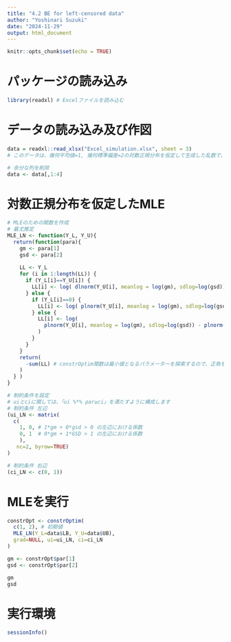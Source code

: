---
title: "4.2 BE for left-censored data"
author: "Yoshinari Suzuki"
date: "2024-11-29"
output: html_document
---

```{r setup, include=FALSE}
knitr::opts_chunk$set(echo = TRUE)
```

# パッケージの読み込み
```{r}
library(readxl) # Excelファイルを読み込む

```

# データの読み込み及び作図
```{r}
data = readxl::read_xlsx("Excel_simulation.xlsx", sheet = 3)
# このデータは、幾何平均値=1, 幾何標準偏差=2の対数正規分布を仮定して生成した乱数で、LOD=0.3, LOQ=1を設定したものです

# 余分な列を削除
data <- data[,1:4]
```

# 対数正規分布を仮定したMLE
```{r}
# MLEのための関数を作成
# 最尤推定
MLE_LN <- function(Y_L, Y_U){
  return(function(para){
    gm <- para[1]
    gsd <- para[2]
    
    LL <- Y_L
    for (i in 1:length(LL)) {
      if (Y_L[i]==Y_U[i]) {
        LL[i] <- log( dlnorm(Y_U[i], meanlog = log(gm), sdlog=log(gsd)) )
      } else {
        if (Y_L[i]==0) {
          LL[i] <- log( plnorm(Y_U[i], meanlog = log(gm), sdlog=log(gsd)) )
        } else {
          LL[i] <- log( 
            plnorm(Y_U[i], meanlog = log(gm), sdlog=log(gsd)) - plnorm(Y_L[i], meanlog = log(gm), sdlog=log(gsd))
          )
        }
      }
    }
    return( 
      -sum(LL) # constrOptim関数は最小値となるパラメーターを探索するので、正負を逆にする  
    )
  } )
}

# 制約条件を設定
# uiとciに関しては、「ui %*% par≥ci」を満たすように構成します
# 制約条件 左辺
(ui_LN <- matrix(
  c(
    1, 0, # 1*gm + 0*gsd > 0 の左辺における係数
    0, 1  # 0*gm + 1*GSD > 1 の左辺における係数
    ), 
   nc=2, byrow=TRUE)
)

# 制約条件 右辺
(ci_LN <- c(0, 1)) 

```

# MLEを実行
```{r}
constrOpt <- constrOptim(
  c(1, 2), # 初期値  
  MLE_LN(Y_L=data$LB, Y_U=data$UB),
  grad=NULL, ui=ui_LN, ci=ci_LN
)

gm <- constrOpt$par[1]
gsd <- constrOpt$par[2]

gm
gsd
```

# 実行環境
```{r}
sessionInfo()
```

